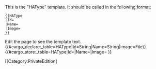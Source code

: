 <noinclude>
This is the "HAType" template.
It should be called in the following format:
<pre>
{{HAType
|Id=
|Name=
|Image=
}}
</pre>
Edit the page to see the template text.
{{#cargo_declare:_table=HAType|Id=String|Name=String|Image=File}}
</noinclude><includeonly>{{#cargo_store:_table=HAType|Id={{{Id|}}}|Name={{{Name|}}}|Image={{{Image|}}} }}
</includeonly>


<noinclude>[[Category:PrivateEdition]</noinclude>